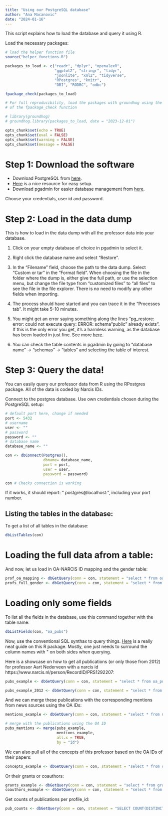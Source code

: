 ```yaml
---
title: "Using our PostgreSQL database"
author: "Ana Macanovic"
date: "2024-01-16"
---
```


This script explains how to load the database and query it using R.


Load the necessary packages:
```r
# load the helper function file
source("helper_functions.R")

packages_to_load <- c("readr", "dplyr", "openalexR",
                      "ggplot2", "stringr", "tidyr",
                      "jsonlite", "xml2", "tidyverse",
                      "RPostgres", "knitr",
                      "DBI", "RODBC", "odbc")

fpackage_check(packages_to_load)

# For full reproducibility, load the packages with groundhog using the code below instead
# of the fpackage_check function

# library(groundhog)
# groundhog.library(packages_to_load, date = "2023-12-01")
```

```r
opts_chunk$set(echo = TRUE)
opts_chunk$set(eval = FALSE)
opts_chunk$set(warning = FALSE)
opts_chunk$set(message = FALSE)
```



# Step 1: Download the software

- Download PostgreSQL from [here](https://www.postgresql.org/).
- [Here](https://www.postgresqltutorial.com/postgresql-getting-started/install-postgresql/) 
is a nice resource for easy setup.
- Download pgadmin for easier database management from [here](https://www.pgadmin.org/).

Choose your credentials, user id and password. 


# Step 2: Load in the data dump

This is how to load in the data dump with all the professor data into your database. 

1. Click on your empty database of choice in pgadmin to select it.

2. Right click the database name and select "Restore".

3. In the "Filename" field, choose the path to the data dump. Select "Custom or tar" in the "Format field". When choosing the file in the 
folder where the dump is, either give the full path, or use the selection menu, but change the file type from "customized files" to "all files" to see
the file in the file explorer. There is no need to modify any other fields when importing.

4. The process should have started and you can trace it in the "Processes tab". It might take 5-10 minutes.

5. You might get an error saying something along the lines "pg_restore: error: could not execute query: ERROR: schema "public" already exists". If this is
the only error you get, it's a harmless warning, as the database has been loaded in just fine. See more [here](https://dba.stackexchange.com/questions/90258/pg-restore-archiver-db-could-not-execute-query-error-schema-public-alre).

6. You can check the table contents in pgadmin  by going to  "database name" -> "schemas" -> "tables" and selecting the table of interest.



# Step 3: Query  the data!

You can easily query our professor data from R using the RPostgres package. 
All of the data is coded by Narcis IDs.

Connect to the postgres database.
Use own credentials chosen during the PostgreSQL setup:
```r
# default port here, change if needed
port <- 5432
# username
user <- ""
# password
password <- ""
# database name
database_name <- ""

con <- dbConnect(Postgres(),
                 dbname= database_name,
                 port = port,
                 user = user, 
                 password = password)

con # Checks connection is working
```
If it works, it should report: "<PqConnection> postgres@localhost:", including your port number. 

## Listing the tables in the database:

To get a list of all tables in the database:
```r
dbListTables(con)
```
# Loading the full data afrom a table:

And now, let us load in OA-NARCIS ID mapping and the gender table:
```r
prof_oa_mapping <- dbGetQuery(conn = con, statement = "select * from oa_identifier_table;")
profs_full_gender <- dbGetQuery(conn = con, statement = "select * from gender_table;")
```

# Loading only some fields

To list all the fields in the database, use this command together with the
table name:
```r
dbListFields(con, "oa_pubs")
```
Now, use the conventional SQL synthax to query things.
[Here](https://bookdown.org/gonzalezben393/SQLQueries/) is a really neat guide on this R package.
Mostly, one just needs to surround the column names with \" on both sides when querying.

Here is a showcase on how to get all publications (or only those from 2012) for professor Aart Nederveen 
with a narcis id https://www.narcis.nl/person/RecordID/PRS1292207:
```r
pubs_example <- dbGetQuery(conn = con, statement = "select * from oa_pubs where \"profile_id\"='https://www.narcis.nl/person/RecordID/PRS1292207'")

pubs_example_2012 <- dbGetQuery(conn = con, statement = "select * from oa_pubs where \"profile_id\"='https://www.narcis.nl/person/RecordID/PRS1292207' AND \"publication_year\"=2012")
```

And we can merge these publications with the corresponding mentions from news sources
using the OA IDs:
```r
mentions_example <- dbGetQuery(conn = con, statement = "select * from news_mentions where \"profile_id\"='https://www.narcis.nl/person/RecordID/PRS1292207'")

# merge with the publications using the OA ID
pubs_mentions <- merge(pubs_example,
                       mentions_example,
                       all.x = TRUE,
                       by = "id")
```

We can also pull all of the concepts of this professor based on the OA IDs of their papers:
```r
concepts_example <- dbGetQuery(conn = con, statement = "select * from oa_concepts where \"profile_id\"='https://www.narcis.nl/person/RecordID/PRS1292207'")
```
 
Or their grants or coauthors:
```r
grants_example <- dbGetQuery(conn = con, statement = "select * from grant_info where \"profile_id\"='https://www.narcis.nl/person/RecordID/PRS1292207'")
coauthors_example <- dbGetQuery(conn = con, statement = "select * from coauthor_info where \"profile_id\"='https://www.narcis.nl/person/RecordID/PRS1292207'")
```

Get counts of publications per profile_id:
```r
pub_counts <- dbGetQuery(conn = con, statement = "SELECT COUNT(DISTINCT \"id\"),\"profile_id\" FROM oa_pubs GROUP BY \"profile_id\";")
```

